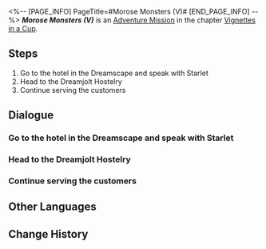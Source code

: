 <%-- [PAGE_INFO]
PageTitle=#Morose Monsters (V)#
[END_PAGE_INFO] --%>
{{Stub|Dialogue, characters, and location(s)}}
{{Mission Infobox
|id            = 8021105
|title         = 
|image         = Mission Morose Monsters (V).png
|type          = Adventure
|event_name    = 
|chapter       = Vignettes in a Cup
|requirements  = [[Adventure Mission]] ''[[Morose Monsters (IV)]]'' completed
|summary       = <!--official mission summary from Fate's Atlas-->
|characters    = <!--characters that appear in this mission-->
|startLocation = <!--location as it intially appears on the mission screen-->
|world         = <!--i.e. Penacony-->
|area          = <!--i.e. A Child's Dream-->
|prev          = 
|next          = Morose Monsters (VI)
|exp           = 150
|credits       = 30000
|stellarJade   = 
|other         = {{Card List|Traveler's Guide*4; Lost Crystal*3|delim=;}}
}}
'''''Morose Monsters (V)''''' is an [[Adventure Mission]] in the chapter [[Vignettes in a Cup]].

==Steps==
# Go to the hotel in the Dreamscape and speak with Starlet
# Head to the Dreamjolt Hostelry
# Continue serving the customers

<!--
==Gameplay Notes==

--><!--
==Trial Character==

-->
==Dialogue==
{{Stub Dialogue}}
===Go to the hotel in the Dreamscape and speak with Starlet===
{{Mission Description|type=adventure|location=<!--to be added-->|Siobhan, the manager of Dreamjolt Hostelry, offers you an assignment to temporarily take over the job of drinksmith.<br />Starlet has prepared a space used for simulations, hoping to show you how the monsters are surviving. Go and hear what it has to say.}}
{{Dialogue Start}}
:{{tx}}
{{Dialogue End}}

===Head to the Dreamjolt Hostelry===
{{Mission Description|type=adventure|location=<!--to be added-->|update|Siobhan, the manager of Dreamjolt Hostelry, offered you an assignment to temporarily take over the job of drinksmith.<br />Time to get back in business.}}
{{Dialogue Start}}
:{{tx}}
{{Dialogue End}}

===Continue serving the customers===
{{Mission Description|type=adventure|location=<!--to be added-->|update|Siobhan, the manager of Dreamjolt Hostelry, offered you an assignment to temporarily take over the job of drinksmith.<br />Let's continue serving the customers.}}
{{Dialogue Start}}
:{{tx}}
{{Dialogue End}}

==Other Languages==
{{Other Languages
|en   = Morose Monsters (V)
|zhs  = 忧伤的怪物们·其五
|zht  = 憂傷的怪物們•其五
|ja   = 悲しき化け物たち・5
|ko   = 우울한 몬스터들•5
|es   = Monstruos melancólicos V
|fr   = Monstres moroses (V)
|ru   = Опечаленные монстры V
|th   = เหล่ามอนสเตอร์ที่เศร้าโศก 5
|vi   = Quái Vật Buồn 5
|de   = Melancholische Monster (Teil 5)
|id   = Para Monster yang Bersedih 5
|pt   = Monstros Taciturnos (V)
}}

==Change History==
{{Change History|2.1}}

